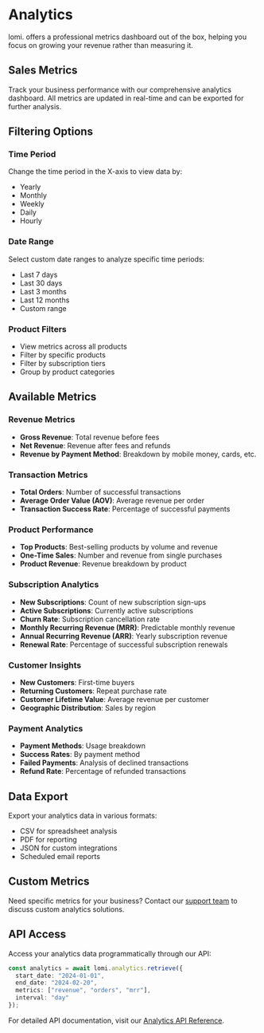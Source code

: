 # Analytics

lomi. offers a professional metrics dashboard out of the box, helping you focus on growing your revenue rather than measuring it.

## Sales Metrics

Track your business performance with our comprehensive analytics dashboard. All metrics are updated in real-time and can be exported for further analysis.

## Filtering Options

### Time Period
Change the time period in the X-axis to view data by:
- Yearly
- Monthly
- Weekly
- Daily
- Hourly

### Date Range
Select custom date ranges to analyze specific time periods:
- Last 7 days
- Last 30 days
- Last 3 months
- Last 12 months
- Custom range

### Product Filters
- View metrics across all products
- Filter by specific products
- Filter by subscription tiers
- Group by product categories

## Available Metrics

### Revenue Metrics
- **Gross Revenue**: Total revenue before fees
- **Net Revenue**: Revenue after fees and refunds
- **Revenue by Payment Method**: Breakdown by mobile money, cards, etc.

### Transaction Metrics
- **Total Orders**: Number of successful transactions
- **Average Order Value (AOV)**: Average revenue per order
- **Transaction Success Rate**: Percentage of successful payments

### Product Performance
- **Top Products**: Best-selling products by volume and revenue
- **One-Time Sales**: Number and revenue from single purchases
- **Product Revenue**: Revenue breakdown by product

### Subscription Analytics
- **New Subscriptions**: Count of new subscription sign-ups
- **Active Subscriptions**: Currently active subscriptions
- **Churn Rate**: Subscription cancellation rate
- **Monthly Recurring Revenue (MRR)**: Predictable monthly revenue
- **Annual Recurring Revenue (ARR)**: Yearly subscription revenue
- **Renewal Rate**: Percentage of successful subscription renewals

### Customer Insights
- **New Customers**: First-time buyers
- **Returning Customers**: Repeat purchase rate
- **Customer Lifetime Value**: Average revenue per customer
- **Geographic Distribution**: Sales by region

### Payment Analytics
- **Payment Methods**: Usage breakdown
- **Success Rates**: By payment method
- **Failed Payments**: Analysis of declined transactions
- **Refund Rate**: Percentage of refunded transactions

## Data Export

Export your analytics data in various formats:
- CSV for spreadsheet analysis
- PDF for reporting
- JSON for custom integrations
- Scheduled email reports

## Custom Metrics

Need specific metrics for your business? Contact our [support team](mailto:support@lomi.africa) to discuss custom analytics solutions.

## API Access

Access your analytics data programmatically through our API:

```typescript
const analytics = await lomi.analytics.retrieve({
  start_date: "2024-01-01",
  end_date: "2024-02-20",
  metrics: ["revenue", "orders", "mrr"],
  interval: "day"
});
```

For detailed API documentation, visit our [Analytics API Reference](/api-reference/analytics).